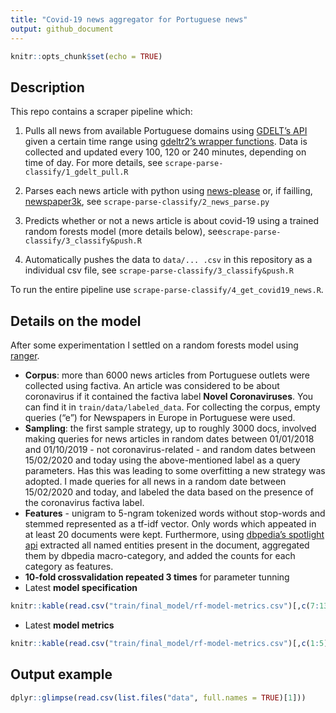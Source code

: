 ```yaml
---
title: "Covid-19 news aggregator for Portuguese news"
output: github_document
---
```


```r
knitr::opts_chunk$set(echo = TRUE)
```

## Description

This repo contains a scraper pipeline which:

1. Pulls all news from available Portuguese domains using [GDELT's API](https://www.gdeltproject.org/) given a certain time range using [gdeltr2's wrapper functions](https://github.com/abresler/gdeltr2). Data is collected and updated every 100, 120 or 240 minutes, depending on time of day. For more details, see ``scrape-parse-classify/1_gdelt_pull.R``

2. Parses each news article with python using [news-please](https://github.com/fhamborg/news-please) or, if failling, [newspaper3k](https://newspaper.readthedocs.io/en/latest/), see ``scrape-parse-classify/2_news_parse.py``

3. Predicts whether or not a news article is about covid-19 using a trained random forests model (more details below), see``scrape-parse-classify/3_classify&push.R``

4. Automatically pushes the data to ``data/... .csv`` in this repository as a individual csv file, see ``scrape-parse-classify/3_classify&push.R``

To run the entire pipeline use ``scrape-parse-classify/4_get_covid19_news.R``.

## Details on the model

After some experimentation I settled on a random forests model using [ranger](https://cran.r-project.org/web/packages/ranger/index.html). 

* **Corpus**: more than 6000 news articles from Portuguese outlets were collected using factiva. An article was considered to be about coronavirus if it contained the factiva label **Novel Coronaviruses**. You can find it in ``train/data/labeled_data``. For collecting the corpus, empty queries ("e") for Newspapers in Europe in Portuguese were used.
* **Sampling**: the first sample strategy, up to roughly 3000 docs, involved making queries for news articles in random dates between 01/01/2018 and 01/10/2019 - not coronavirus-related - and random dates between 15/02/2020 and today using the above-mentioned label as a query parameters. Has this was leading to some overfitting a new strategy was adopted. I made queries for all news in a random date between 15/02/2020 and today, and labeled the data based on the presence of the coronavirus factiva label.
* **Features** - unigram to 5-ngram tokenized words without stop-words and stemmed represented as a tf-idf vector. Only words which appeated in at least 20 documents were kept. Furthermore, using [dbpedia's spotlight api](https://www.dbpedia-spotlight.org/api) extracted all named entities present in the document, aggregated them by dbpedia macro-category, and added the counts for each category as features.
* **10-fold crossvalidation repeated 3 times** for parameter tunning
* Latest **model specification**

```r
knitr::kable(read.csv("train/final_model/rf-model-metrics.csv")[,c(7:13)], format = "markdown")
```

* Latest **model metrics**

```r
knitr::kable(read.csv("train/final_model/rf-model-metrics.csv")[,c(1:5)], format = "markdown")
```


## Output example


```r
dplyr::glimpse(read.csv(list.files("data", full.names = TRUE)[1]))
```


